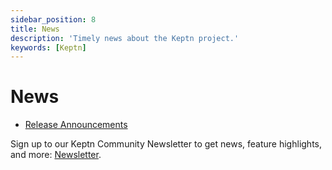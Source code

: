 ```yaml
---
sidebar_position: 8
title: News
description: 'Timely news about the Keptn project.'
keywords: [Keptn]
---
```


# News

- [Release Announcements](release-announcements)

Sign up to our Keptn Community Newsletter to get news, feature highlights, and more: [Newsletter](https://keptn.sh/community/newsletter/).
